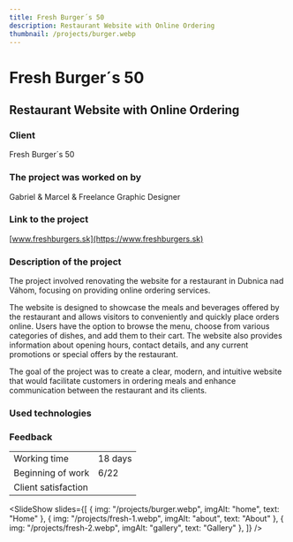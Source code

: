 ```yaml
---
title: Fresh Burger´s 50
description: Restaurant Website with Online Ordering
thumbnail: /projects/burger.webp
---
```



# Fresh Burger´s 50

## Restaurant Website with Online Ordering

### Client

Fresh Burger´s 50

### The project was worked on by

Gabriel & Marcel & Freelance Graphic Designer

### Link to the project

[www.freshburgers.sk](https://www.freshburgers.sk)

### Description of the project

The project involved renovating the website for a restaurant in Dubnica nad Váhom, focusing on providing online ordering services.

The website is designed to showcase the meals and beverages offered by the restaurant and allows visitors to conveniently and quickly place orders online. Users have the option to browse the menu, choose from various categories of dishes, and add them to their cart. The website also provides information about opening hours, contact details, and any current promotions or special offers by the restaurant.

The goal of the project was to create a clear, modern, and intuitive website that would facilitate customers in ordering meals and enhance communication between the restaurant and its clients.

### Used technologies

<div class="not-prose mt-5 flex flex-wrap gap-7">
  <Technology name="Wordpress" color="#55c8ff" size={40}>
    <Icon name="ic:baseline-wordpress" size={40} />
  </Technology>
</div>

### Feedback

|                     |                              |
| ------------------- | ---------------------------- |
| Working time        | 18 days                      |
| Beginning of work   | 6/22                         |
| Client satisfaction | <StarsRating rating={3.5} /> |

<SlideShow
  slides={[
    { img: "/projects/burger.webp", imgAlt: "home", text: "Home" },
    { img: "/projects/fresh-1.webp", imgAlt: "about", text: "About" },
    { img: "/projects/fresh-2.webp", imgAlt: "gallery", text: "Gallery" },
  ]}
/>
